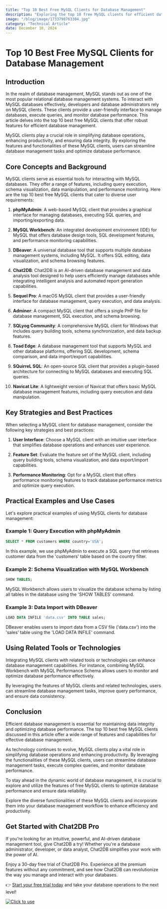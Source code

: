 ```yaml
---
title: "Top 10 Best Free MySQL Clients for Database Management"
description: "Exploring the top 10 free MySQL clients for efficient database management, highlighting their features and benefits."
image: "/blog/image/1733798763304.jpg"
category: "Technical Article"
date: December 10, 2024
---
```


# Top 10 Best Free MySQL Clients for Database Management

## Introduction

In the realm of database management, MySQL stands out as one of the most popular relational database management systems. To interact with MySQL databases effectively, developers and database administrators rely on MySQL clients. These clients provide a user-friendly interface to manage databases, execute queries, and monitor database performance. This article delves into the top 10 best free MySQL clients that offer robust features for efficient database management.

MySQL clients play a crucial role in simplifying database operations, enhancing productivity, and ensuring data integrity. By exploring the features and functionalities of these MySQL clients, users can streamline database management tasks and optimize database performance.

## Core Concepts and Background

MySQL clients serve as essential tools for interacting with MySQL databases. They offer a range of features, including query execution, schema visualization, data manipulation, and performance monitoring. Here are the top 10 best free MySQL clients that cater to diverse user requirements:

1. **phpMyAdmin**: A web-based MySQL client that provides a graphical interface for managing databases, executing SQL queries, and importing/exporting data.

2. **MySQL Workbench**: An integrated development environment (IDE) for MySQL that offers database design tools, SQL development features, and performance monitoring capabilities.

3. **DBeaver**: A universal database tool that supports multiple database management systems, including MySQL. It offers SQL editing, data visualization, and schema browsing features.

4. **Chat2DB**: Chat2DB is an AI-driven database management and data analysis tool designed to help users efficiently manage databases while integrating intelligent analysis and automated report generation capabilities.

5. **Sequel Pro**: A macOS MySQL client that provides a user-friendly interface for database management, query execution, and data analysis.

6. **Adminer**: A compact MySQL client that offers a single PHP file for database management, SQL execution, and schema browsing.

7. **SQLyog Community**: A comprehensive MySQL client for Windows that includes query building tools, schema synchronization, and data backup features.

8. **Toad Edge**: A database management tool that supports MySQL and other database platforms, offering SQL development, schema comparison, and data import/export capabilities.

9. **SQuirreL SQL**: An open-source SQL client that provides a plugin-based architecture for connecting to MySQL databases and executing SQL queries.

10. **Navicat Lite**: A lightweight version of Navicat that offers basic MySQL database management features, including query execution and data manipulation.

## Key Strategies and Best Practices

When selecting a MySQL client for database management, consider the following key strategies and best practices:

1. **User Interface**: Choose a MySQL client with an intuitive user interface that simplifies database operations and enhances user experience.

2. **Feature Set**: Evaluate the feature set of the MySQL client, including query building tools, schema visualization, and data export/import capabilities.

3. **Performance Monitoring**: Opt for a MySQL client that offers performance monitoring features to track database performance metrics and optimize query execution.

## Practical Examples and Use Cases

Let's explore practical examples of using MySQL clients for database management:

### Example 1: Query Execution with phpMyAdmin

```sql
SELECT * FROM customers WHERE country='USA';
```

In this example, we use phpMyAdmin to execute a SQL query that retrieves customer data from the 'customers' table based on the country filter.

### Example 2: Schema Visualization with MySQL Workbench

```sql
SHOW TABLES;
```

MySQL Workbench allows users to visualize the database schema by listing all tables in the database using the 'SHOW TABLES' command.

### Example 3: Data Import with DBeaver

```sql
LOAD DATA INFILE 'data.csv' INTO TABLE sales;
```

DBeaver enables users to import data from a CSV file ('data.csv') into the 'sales' table using the 'LOAD DATA INFILE' command.

## Using Related Tools or Technologies

Integrating MySQL clients with related tools or technologies can enhance database management capabilities. For instance, combining MySQL Workbench with MySQL Performance Schema allows users to monitor and optimize database performance effectively.

By leveraging the features of MySQL clients and related technologies, users can streamline database management tasks, improve query performance, and ensure data consistency.

## Conclusion

Efficient database management is essential for maintaining data integrity and optimizing database performance. The top 10 best free MySQL clients discussed in this article offer a wide range of features and capabilities for effective database management.

As technology continues to evolve, MySQL clients play a vital role in simplifying database operations and enhancing productivity. By leveraging the functionalities of these MySQL clients, users can streamline database management tasks, execute complex queries, and monitor database performance.

To stay ahead in the dynamic world of database management, it is crucial to explore and utilize the features of free MySQL clients to optimize database performance and ensure data reliability.

Explore the diverse functionalities of these MySQL clients and incorporate them into your database management workflow to enhance efficiency and productivity.


## Get Started with Chat2DB Pro

If you're looking for an intuitive, powerful, and AI-driven database management tool, give Chat2DB a try! Whether you're a database administrator, developer, or data analyst, Chat2DB simplifies your work with the power of AI.

Enjoy a 30-day free trial of Chat2DB Pro. Experience all the premium features without any commitment, and see how Chat2DB can revolutionize the way you manage and interact with your databases.

👉 [Start your free trial today](https://chat2db.ai/pricing) and take your database operations to the next level!


[![Click to use](/image/blog/bg/chat2db.jpg)](https://chat2db.ai/)
